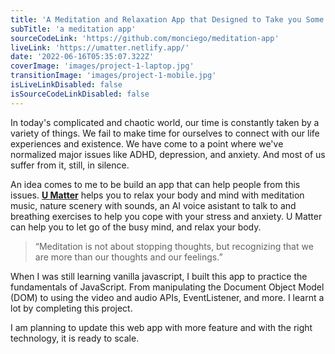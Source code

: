 ```yaml
---
title: 'A Meditation and Relaxation App that Designed to Take you Some Moment to Relax and Breathe.'
subTitle: 'a meditation app'
sourceCodeLink: 'https://github.com/monciego/meditation-app'
liveLink: 'https://umatter.netlify.app/'
date: '2022-06-16T05:35:07.322Z'
coverImage: 'images/project-1-laptop.jpg'
transitionImage: 'images/project-1-mobile.jpg'
isLiveLinkDisabled: false
isSourceCodeLinkDisabled: false
---
```


In today's complicated and chaotic world, our time is constantly taken by a variety of things. We fail to make time for ourselves to connect with our life experiences and existence. We have come to a point where we've normalized major issues like ADHD, depression, and anxiety. And most of us suffer from it, still, in silence.

An idea comes to me to be build an app that can help people from this issues. **[U Matter](https://umatter.netlify.app/)** helps you to relax your body and mind with meditation music, nature scenery with sounds, an AI voice asistant to talk to and breathing exercises to help you cope with your stress and anxiety. U Matter can help you to let go of the busy mind, and relax your body.

> “Meditation is not about stopping thoughts, but recognizing that we are more than our thoughts and our feelings.”

When I was still learning vanilla javascript, I built this app to practice the fundamentals of JavaScript. From manipulating the Document Object Model (DOM) to using the video and audio APIs, EventListener, and more. I learnt a lot by completing this project.

I am planning to update this web app with more feature and with the right technology, it is ready to scale.
